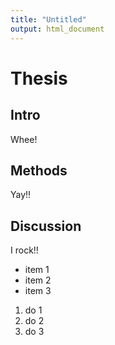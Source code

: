 ```yaml
---
title: "Untitled"
output: html_document
---
```


# Thesis

## Intro
Whee!

## Methods
Yay!!


## Discussion
I rock!!

- item 1
- item 2
- item 3

1. do 1
4. do 2
1. do 3